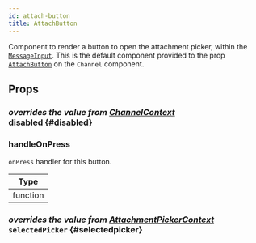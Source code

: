 ```yaml
---
id: attach-button
title: AttachButton
---
```



Component to render a button to open the attachment picker, within the [`MessageInput`](./message_input.mdx).
This is the default component provided to the prop [`AttachButton`](../core-components/channel.mdx#attachbutton) on the `Channel` component.

## Props

### <div class="label description">_overrides the value from [ChannelContext](../contexts/channel_context.mdx#disabled)_</div> disabled \{#disabled}

<Disabled />

### handleOnPress

`onPress` handler for this button.

| Type     |
| -------- |
| function |

### <div class="label description">_overrides the value from [AttachmentPickerContext](../contexts/attachment_picker_context.mdx#selectedpicker)_</div> `selectedPicker` \{#selectedpicker}

<SelectedPicker />

